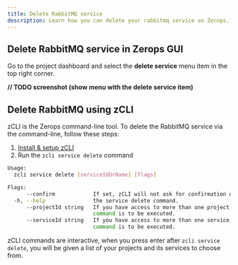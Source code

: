 ```yaml
---
title: Delete RabbitMQ service
description: Learn how you can delete your rabbitmq service on Zerops.
---
```


## Delete RabbitMQ service in Zerops GUI

Go to the project dashboard and select the **delete service** menu item in the top right corner.

**// TODO screenshot (show menu with the delete service item)**

## Delete RabbitMQ using zCLI

zCLI is the Zerops command-line tool. To delete the RabbitMQ service via the command-line, follow these steps:

1. [Install & setup zCLI](/references/cli)
2. Run the `zcli service delete` command

```sh
Usage:
  zcli service delete [serviceIdOrName] [flags]

Flags:
      --confirm            If set, zCLI will not ask for confirmation of destructive operations.
  -h, --help               the service delete command.
      --projectId string   If you have access to more than one project, you must specify the project ID for which the
                           command is to be executed.
      --serviceId string   If you have access to more than one service, you must specify the service ID for which the
                           command is to be executed.
```

zCLI commands are interactive, when you press enter after `zcli service delete`, you will be given a list of your projects and its services to choose from.
